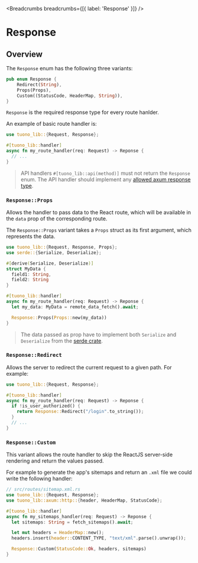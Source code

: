 
<MetaTags
  title="Tuono - Response"
  canonical="https://tuono.dev/documentation/server-utilities/response"
  description="Add server side data to the routes or manage conditional redirect
  with the Response enum"
/>


<Breadcrumbs breadcrumbs={[{ label: 'Response' }]} />

# Response

## Overview

The `Response` enum has the following three variants:

```rs
pub enum Response {
    Redirect(String),
    Props(Props),
    Custom((StatusCode, HeaderMap, String)),
}
```

`Response` is the required response type for every route hanlder.

An example of basic route handler is:

```rs
use tuono_lib::{Request, Response};

#[tuono_lib::handler]
async fn my_route_handler(req: Request) -> Reponse {
  // ...
}
```

> API handlers `#[tuono_lib::api(method)]` must not return the `Response`
> enum. The API handler should implement any [allowed axum response
> type](https://docs.rs/axum/latest/axum/#responses).

### `Response::Props`

Allows the handler to pass data to the React route, 
which will be available in the `data` prop of the corresponding route.

The `Response::Props` variant takes a `Props` struct as its first argument, 
which represents the data.

```rs
use tuono_lib::{Request, Response, Props};
use serde::{Serialize, Deserialize};

#[derive(Serialize, Deserialize)]
struct MyData {
  field1: String,
  field2: String
}

#[tuono_lib::handler]
async fn my_route_handler(req: Request) -> Reponse {
  let my_data: MyData = remote_data_fetch().await;

  Response::Props(Props::new(my_data))
}
```

> The data passed as prop have to implement both `Serialize` and `Deserialize`
> from the [serde crate](https://serde.rs/).

### `Response::Redirect`

Allows the server to redirect the current request to a given path. 
For example:

```rs
use tuono_lib::{Request, Response};

#[tuono_lib::handler]
async fn my_route_handler(req: Request) -> Reponse {
  if !is_user_authorized() {
    return Response::Redirect("/login".to_string());
  }
  // ...
}
```

### `Response::Custom`

This variant allows the route handler to skip the ReactJS server-side rendering
and return the values passed.

For example to generate the app's sitemaps and return an `.xml` file we could
write the following handler:

```rs
// src/routes/sitemap.xml.rs
use tuono_lib::{Request, Response};
use tuono_lib::axum::http::{header, HeaderMap, StatusCode};

#[tuono_lib::handler]
async fn my_sitemaps_handler(req: Request) -> Reponse {
  let sitemaps: String = fetch_sitemaps().await;

  let mut headers = HeaderMap::new();
  headers.insert(header::CONTENT_TYPE, "text/xml".parse().unwrap());

  Response::Custom(StatusCode::Ok, headers, sitemaps)
}
```
